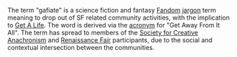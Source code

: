 
The term "gafiate" is a science fiction and fantasy [[Fandom]] [[jargon]] term meaning to drop out of SF related community activities, with the implication to [[Get A Life]]. The word is derived via the [[acronym]] for "Get Away From It All". The term has spread to members of the [[Society for Creative Anachronism]] and [[Renaissance Fair]] participants, due to the social and contextual intersection between the communities.

{{sf-stub}}